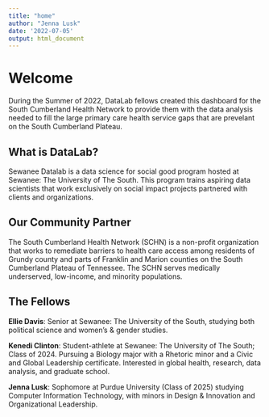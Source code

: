 ```yaml
---
title: "home"
author: "Jenna Lusk"
date: '2022-07-05'
output: html_document
---
```


# **Welcome**
During the Summer of 2022, DataLab fellows created this dashboard for the South Cumberland Health Network to provide them with the data analysis needed to fill the large primary care health service gaps that are prevelant on the South Cumberland Plateau.

## **What is DataLab?**
Sewanee Datalab is a data science for social good program hosted at Sewanee: The University of The South. This program trains aspiring data scientists that work exclusively on social impact projects partnered with clients and organizations.

## **Our Community Partner**
The South Cumberland Health Network (SCHN) is a non-profit organization that works to remediate barriers to health care access among residents of Grundy county and parts of  Franklin and Marion counties on the South Cumberland Plateau of Tennessee. The SCHN serves medically underserved, low-income, and minority populations. 

## **The Fellows**

**Ellie Davis**: Senior at Sewanee: The University of the South, studying both political science and women’s & gender studies.

**Kenedi Clinton**: Student-athlete at Sewanee: The University of The South; Class of 2024. Pursuing a Biology major with a Rhetoric minor and a Civic and Global Leadership certificate. Interested in global health, research, data analysis, and graduate school.

**Jenna Lusk**: Sophomore at Purdue University (Class of 2025) studying Computer Information Technology, with minors in Design & Innovation and Organizational Leadership. 


